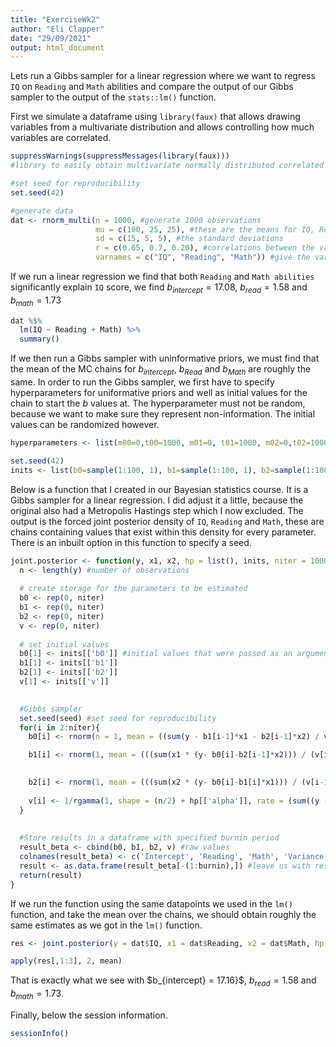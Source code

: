 ```yaml
---
title: "ExerciseWk2"
author: "Eli Clapper"
date: "29/09/2021"
output: html_document
---
```


Lets run a Gibbs sampler for a linear regression where we want to regress `IQ` on `Reading` and `Math` abilities and compare the output of our Gibbs sampler to the output of the `stats::lm()` function.

First we simulate a dataframe using `library(faux)` that allows drawing variables from
a multivariate distribution and allows controlling how much variables are correlated.

```r
suppressWarnings(suppressMessages(library(faux)))
#library to easily obtain multivariate normally distributed correlated variables

#set seed for reproducibility
set.seed(42) 

#generate data
dat <- rnorm_multi(n = 1000, #generate 1000 observations 
                   mu = c(100, 25, 25), #these are the means for IQ, Reading and Math respectively
                   sd = c(15, 5, 5), #the standard deviations
                   r = c(0.65, 0.7, 0.20), #correlations between the variables
                   varnames = c("IQ", "Reading", "Math")) #give the variables names
```


If we run a linear regression we find that both `Reading` and `Math abilities` significantly explain 
`IQ` score, we find $b_{intercept} = 17.08$, $b_{read} = 1.58$ and $b_{math} = 1.73$


```r
dat %$%
  lm(IQ ~ Reading + Math) %>%
  summary()
```


If we then run a Gibbs sampler with uninformative priors, we must find that the mean of the MC chains for $b_{intercept}$, $b_{Read}$ and $b_{Math}$ are roughly the same. In order to run the Gibbs sampler, we first  have to specify hyperparameters for uniformative priors and well as initial values for the chain to start the $b$ values at. The hyperparameter must not be random, because we want to make sure they represent non-information. The initial values can be randomized however.


```r
hyperparameters <- list(m00=0,t00=1000, m01=0, t01=1000, m02=0,t02=1000, alpha = 0.001, beta = 0.001)

set.seed(42)
inits <- list(b0=sample(1:100, 1), b1=sample(1:100, 1), b2=sample(1:100, 1), v=sample(1:100, 1))
```


Below is a function that I created in our Bayesian statistics course. It is a Gibbs sampler for a linear regression. I did adjust it a little, because the original also had a Metropolis Hastings step which I now excluded. The output is the forced joint posterior density of `IQ`, `Reading` and `Math`, these are chains containing values that exist within this density for every parameter. There is an inbuilt option in this function to specify a seed.


```r
joint.posterior <- function(y, x1, x2, hp = list(), inits, niter = 10000, burnin = niter/5, seed = 42){
  n <- length(y) #number of observations
  
  # create storage for the parameters to be estimated
  b0 <- rep(0, niter)
  b1 <- rep(0, niter)
  b2 <- rep(0, niter)
  v <- rep(0, niter)
  
  # set initial values
  b0[1] <- inits[['b0']] #initial values that were passed as an argument in the function
  b1[1] <- inits[['b1']]
  b2[1] <- inits[['b2']]
  v[1] <- inits[['v']]

  
  #Gibbs sampler
  set.seed(seed) #set seed for reproducibility
  for(i in 2:niter){
    b0[i] <- rnorm(n = 1, mean = ((sum(y - b1[i-1]*x1 - b2[i-1]*x2) / v[i-1]) + (hp[['m00']]/hp[['t00']])) / ((n/v[i-1]) + (1 / hp[['t00']])), sd = sqrt(1 / ((n/v[i-1]) + (1 / hp[['t00']]))))

    b1[i] <- rnorm(1, mean = (((sum(x1 * (y- b0[i]-b2[i-1]*x2))) / (v[i-1])) + (hp[['m01']]/hp[['t01']])) / ((sum(x1^2)/v[i-1]) + (1/hp[['t01']])), sd = sqrt(1/((sum(x1^2)/v[i-1]) + (1/hp[['t01']]))))

    
    b2[i] <- rnorm(1, mean = (((sum(x2 * (y- b0[i]-b1[i]*x1))) / (v[i-1])) + (hp[['m02']]/hp[['t02']])) / ((sum(x2^2)/v[i-1]) + (1/hp[['t02']])), sd = sqrt(1/((sum(x2^2)/v[i-1]) + (1/hp[['t02']]))))
    
    v[i] <- 1/rgamma(1, shape = (n/2) + hp[['alpha']], rate = (sum((y - (b0[i] + b1[i] * x1 + b2[i]*x2))^2) / 2) + hp[['beta']])
  } 
    
  
  #Store results in a dataframe with specified burnin period
  result_beta <- cbind(b0, b1, b2, v) #raw values
  colnames(result_beta) <- c('Intercept', 'Reading', 'Math', 'Variance') #give appropriate names
  result <- as.data.frame(result_beta[-(1:burnin),]) #leave us with result minus burnin values
  return(result)
}

```


If we run the function using the same datapoints we used in the `lm()` function, and take the mean over the chains, we should obtain roughly the same estimates as we got in the `lm()` function.


```r
res <- joint.posterior(y = dat$IQ, x1 = dat$Reading, x2 = dat$Math, hp = hyperparameters, inits = inits, niter = 10000, seed = 42)

apply(res[,1:3], 2, mean)
```


That is exactly what we see with $b_{intercept} = 17.16}$, $b_{read} = 1.58$ and $b_{math} = 1.73$.


Finally, below the session information.
```r
sessionInfo()
```